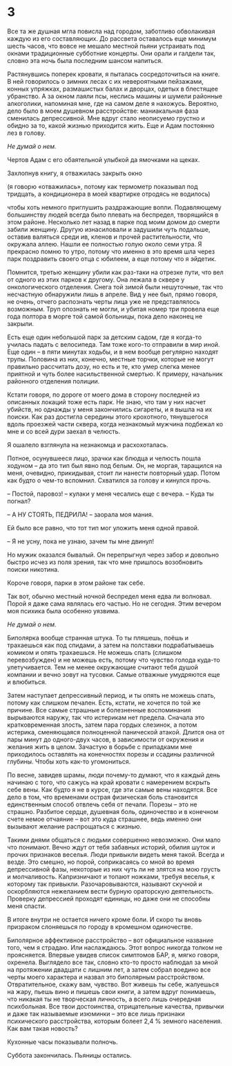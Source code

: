 # 3 {-}

Все та же душная мгла повисла над городом, заботливо обволакивая каждую из его составляющих. До рассвета оставалось еще минимум шесть часов, что вовсе не мешало местной пьяни устраивать под окнами традиционные субботние концерты. Они орали и галдели так, словно эта ночь была последним шансом напиться. 

Растянувшись поперек кровати, я пыталась сосредоточиться на книге. В ней говорилось о зимних лесах с их невероятными пейзажами, конных упряжках, размашистых балах и дворцах, одетых в блестящее убранство. А за окном лаяли псы, неслись машины и шумели районные алкоголики, напоминая мне, где на самом деле я нахожусь. Вероятно, дело было в моем душевном расстройстве: маниакальная фаза сменилась депрессивной. Мне вдруг стало неописуемо грустно и обидно за то, какой жизнью приходится жить. Еще и Адам постоянно лез в голову.

*Не думай о нем.*

Чертов Адам с его обаятельной улыбкой да ямочками на щеках.

Захлопнув книгу, я отважилась закрыть окно 

(я говорю «отважилась», потому как термометр показывал под тридцать, а кондиционера в моей квартирке отродясь не водилось) 

чтобы хоть немного приглушить раздражающие вопли. Подавляющему большинству людей всегда было плевать на беспредел, творящийся в этом районе. Несколько лет назад в парке под моим домом до смерти забили женщину. Другую изнасиловали и задушили чуть подальше, оставив валяться среди ив, кленов и прочей растительности, что окружала аллею. Нашли ее полностью голую около семи утра. Я прекрасно помню то утро, потому что именно в это время шла через парк поздравить своего отца с юбилеем, а еще потому что я эйдетик.

Помнится, третью женщину убили как раз-таки на отрезке пути, что вел от одного из этих парков к другому. Она лежала в сквере у онкологического отделения. Снега той зимой были нешуточные, так что несчастную обнаружили лишь в апреле. Вид у нее был, прямо говоря, не очень, отчего распознать черты лица уже не представлялось возможным. Труп опознать не могли, и убитая номер три провела еще года полтора в морге той самой больницы, пока дело наконец не закрыли. 

Есть еще один небольшой парк за детским садом, где я когда-то училась падать с велосипеда. Там тоже кого-то отправили в мир иной. Еще один – в пяти минутах ходьбы, и в нем вообще регулярно находят трупы. Половина из них, конечно, местные торчки, которые не могут правильно рассчитать дозу, но есть и те, кто умер слегка менее приятной и чуть более насильственной смертью. К примеру, начальник районного отделения полиции.

Кстати говоря, по дороге от моего дома в сторону последней из описанных локаций тоже есть парк. Не знаю, что там у них насчет убийств, но однажды у меня закончились сигареты, и я вышла на их поиски. Как раз достигла середины этого крохотного, тянувшегося вдоль проезжей части сквера, когда незнакомый мужчина подбежал ко мне и со всей дури заехал в челюсть.

Я ошалело взглянула на незнакомца и расхохоталась. 

Потное, осунувшееся лицо, зрачки как блюдца и челюсть пошла ходуном – да это тип был явно под белым. Он, не моргая, таращился на меня, очевидно, прикидывая, стоит ли нанести повторный удар. Потом как будто о чем-то вспомнил. Схватился за голову и кинулся прочь. 

– Постой, паровоз! – кулаки у меня чесались еще с вечера. – Куда ты погнал? 

– А НУ СТОЯТЬ, ПЕДРИЛА! – заорала моя мания.

Ей было все равно, что тот тип мог уложить меня одной правой. 

– Я не усну, пока не узнаю, зачем ты мне двинул!

Но мужик оказался бывалый. Он перепрыгнул через забор и довольно быстро исчез из поля зрения, так что мне пришлось возобновить поиски никотина.

Короче говоря, парки в этом районе так себе.

Так вот, обычно местный ночной беспредел меня едва ли волновал. Порой я даже сама являлась его частью. Но не сегодня. Этим вечером моя психика была особенно уязвима.

*Не думай о нем.*

Биполярка вообще странная штука. То ты пляшешь, поёшь и трахаешься как под спидами, а затем на полставки подрабатываешь комиком и опять трахаешься. Не можешь спать (слишком перевозбужден) и не можешь есть, потому что чувство голода куда-то улетучивается. Тем не менее окружающие считают тебя душой компании и вечно зовут на тусовки. Самые отважные умудряются еще и влюбиться. 

Затем наступает депрессивный период, и ты опять не можешь спать, потому как слишком печален. Есть, кстати, не хочется по той же причине. Все самые страшные и болезненные воспоминания вырываются наружу, так что истерикам нет предела. Сначала это кратковременная злость, затем пара гордых слезинок, а потом истерика, сменяющаяся полноценной панической атакой. Длится она от пары минут до одного-двух часов, в зависимости от окружения и желания жить в целом. Зачастую в борьбе с припадками мне приходилось оставлять на конечностях порезы и ссадины различной глубины. Чтобы хоть как-то угомониться. 

По весне, завидев шрамы, люди почему-то думают, что я каждый день начинаю с того, что сажусь на край кровати с намерением вскрыть себе вены. Как будто я не в курсе, где эти самые вены находятся. Все дело в том, что временами острая физическая боль становится единственным способ отвлечь себя от печали. Порезы – это не страшно. Разбитое сердце, душевная боль, одиночество и в конечном счете немое отчаяние – вот это куда страшнее, ведь именно они вызывают желание распрощаться с жизнью. 

Такими днями общаться с людьми совершенно невозможно. Они мало что понимают. Вечно ждут от тебя забавных историй, обилия шуток и прочих признаков веселья. Люди привыкли видеть меня такой. Всегда и везде. Это смешно, но порой, соприкасаясь со мной во время депрессивной фазы, некоторые из них чуть ли не злятся на мою грусть и молчаливость. Капризничают и топают ножками, требуя веселья, к которому так привыкли. Разочаровываются, называют скучной и оскорбляются нежеланием вести бурную ораторскую деятельность. Проверку депрессией проходят единицы, но даже они не способны меня спасти. 

В итоге внутри не остается ничего кроме боли. И скоро ты вновь призраком слоняешься по городу в кромешном одиночестве.

Биполярное аффективное расстройство – вот официальное название того, чем я страдаю. Или наслаждаюсь. Этот вопрос никогда толком не проясняется. Впервые увидев список симптомов БАР, я, мягко говоря, охренела. Выглядело все так, словно кто-то просто наблюдал за мной на протяжении двадцати с лишним лет, а затем собрал воедино все черты моего характера и назвал это биполярным расстройством. Отвратительное, скажу вам, чувство. Вот живешь ты себе, жалуешься на жару, пьешь вино и пишешь свои книги, а затем вдруг понимаешь, что никакая ты не творческая личность, а всего лишь очередная психбольная. Все твои достоинства, отрицательные качества, привычки и даже так называемые изюминки – это все лишь признаки психического расстройства, которым болеет 2,4 % земного населения. Как вам такая новость?

Кухонные часы показывали полночь. 

Суббота закончилась. Пьяницы остались.


